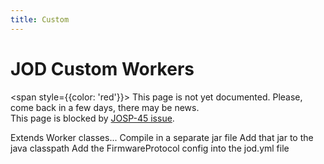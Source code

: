 ```yaml
---
title: Custom
---
```

# JOD Custom Workers

<span style={{color: 'red'}}>
This page is not yet documented. Please, come back in a few days, there may be news.<br/>
This page is blocked by <a href="https://johnosproject.atlassian.net/browse/JOSP-45">JOSP-45 issue</a>.
</span>

Extends Worker classes... Compile in a separate jar file Add that jar to the java classpath Add the FirmwareProtocol config into the jod.yml file
